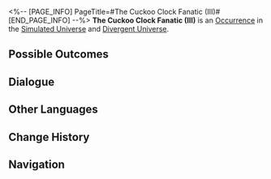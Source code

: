 <%-- [PAGE_INFO]
PageTitle=#The Cuckoo Clock Fanatic (III)#
[END_PAGE_INFO] --%>
{{Stub}}
{{Simulated Universe Event Infobox
|id            = 19601-6
|title         = 
|image         = Occurrence Twins.png
|domains_su    = Unknown
|domains_swarm = Unknown
|domains_gng   = Unknown
|domains_du    = Unknown
|domains_und   = Unknown
|requirements  = 
|prev          = 
|next          = 
|characters    = 
|factions      = 
|order         = 056
|order_du      = 065
}}
'''The Cuckoo Clock Fanatic (III)''' is an [[Divergent Universe/Occurrence|Occurrence]] in the [[Simulated Universe]] and [[Divergent Universe]].

==Possible Outcomes==
{{Possible Outcomes
|choice_1 = Trade your most cherished cuckoo clock with him.
|result_1 = Discard 2 cuckoo clock series negative Curio(s) and gain 2 3-star Blessing(s).
|path_1   = Erudition
|modes_1  = gng

|choice_2 = Make some fake and faulty cuckoo clocks!
|path_2   = Elation
|modes_2  = swarm

|chance_2_1 = 50%

|choice_3 = Accept a cuckoo clock again.
|result_3 = Obtain 1 random cuckoo clock series Negative Curio and a 3-star Blessing.
|modes_3  = gng,su,swarm

|choice_4 = Accept a cuckoo clock again.
|result_4 = Obtain 1 random cuckoo clock series Negative Curio(s) and 4 Blessing(s) of the Path required for the Equation.
|modes_4  = du

|choice_5 = Exchange the cuckoo clocks you've gathered with him.
|result_5 = Give all cuckoo clocks to your opponent in exchange for the same number of Curios.

|choice_6 = Exchange the cuckoo clocks you've gathered with him.
|result_6 = Give all cuckoo clocks to your opponent in exchange for the same number of Blessings.
|modes_6  = du,gng,su,swarm

|choice_7 = Accept a cuckoo clock.
|result_7 = Obtain 1 random cuckoo clock series Negative Curio, and obtain 4 Component(s) currently in possession.
|modes_7  = und

|choice_8 = Exchange the cuckoo clocks you've gathered with him.
|result_8 = Give all cuckoo clocks to your opponent in exchange for the same number of Components.
|modes_8  = und
}}
<!--
==Gameplay Notes==
* 
-->
==Dialogue==
{{Dialogue Start}}
:{{tx}}
{{Dialogue End}}

==Other Languages==
{{Other Languages
|en   = The Cuckoo Clock Fanatic (III)
|zhs  = 咕咕钟狂热粉丝（其三）
|zht  = 咕咕鐘狂熱愛好者（其三）
|ja   = {{Rubi|鳩時計|はとどけい}}の{{Rubi|熱狂的|ねっきょうてき}}ファン（3）
|ko   = 뻐꾸기 시계의 광팬 (3)
|es   = El fanático del reloj de cuco III
|fr   = Collectionneur de coucous (III)
|ru   = Фанат часов с кукушкой III
|th   = แฟนคลับผู้คลั่งไคล้ Cuckoo Clock (3)
|vi   = Fan Cuồng Đồng Hồ Cúc Cu 3
|de   = Der Kuckucksuhren-Fanatiker (Teil 3)
|id   = Fanatik Jam Cuckoo (3)
|pt   = O Fanático dos Relógios Cuco (III)
}}

==Change History==
{{Change History|null}}

==Navigation==
{{Occurrence Navbox}}